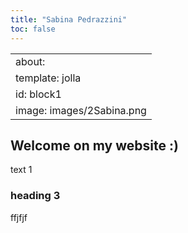 ```yaml
---
title: "Sabina Pedrazzini"
toc: false
---
```


---
about:
  template: jolla
  id: block1
  image: images/2Sabina.png
---

::: {#block1}
:::

<!-- note: to create the block above (which "calls" the yaml block):1) go on "Source" mode2) :::{#bock1}:::-->

## Welcome on my website :)

text 1

### heading 3

ffjfjf
